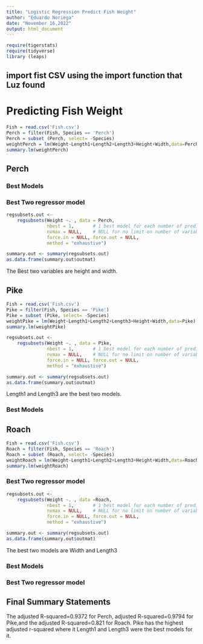 ```yaml
---
title: "Logistic Regression Predict Fish Weight"
author: "Eduardo Noriega"
date: "November 16,2022"
output: html_document
---
```

 

```r
require(tigerstats)
require(tidyverse)
library (leaps)
```

## import fist CSV using the import function that Luz found

# Predicting Fish Weight  

```r
Fish = read.csv('Fish.csv')
Perch = filter(Fish, Species == 'Perch')
Perch = subset (Perch, select= -Species)
weightPerch = lm(Weight~Length1+Length2+Length3+Height+Width,data=Perch)
summary.lm(weightPerch)
```




## Perch

### Best Models

### Best Two regressor model
```r
regsubsets.out <-
    regsubsets(Weight ~. , data = Perch,
               nbest = 1,       # 1 best model for each number of predictors
               nvmax = NULL,    # NULL for no limit on number of variables
               force.in = NULL, force.out = NULL,
               method = "exhaustive")

summary.out <- summary(regsubsets.out)
as.data.frame(summary.out$outmat)
```
The Best two variables are height and width.




## Pike

```r
Fish = read.csv('Fish.csv')
Pike = filter(Fish, Species == 'Pike')
Pike = subset (Pike, select= -Species)
weightPike = lm(Weight~Length1+Length2+Length3+Height+Width,data=Pike)
summary.lm(weightPike)
```

```r
regsubsets.out <-
    regsubsets(Weight ~. , data = Pike,
               nbest = 1,       # 1 best model for each number of predictors
               nvmax = NULL,    # NULL for no limit on number of variables
               force.in = NULL, force.out = NULL,
               method = "exhaustive")

summary.out <- summary(regsubsets.out)
as.data.frame(summary.out$outmat)
```

Length1 and Length3 are the best two models.




### Best Models


## Roach
```r
Fish = read.csv('Fish.csv')
Roach = filter(Fish, Species == 'Roach')
Roach = subset (Roach, select= -Species)
weightRoach = lm(Weight~Length1+Length2+Length3+Height+Width,data=Roach)
summary.lm(weightRoach)
```



### Best Two regressor model
```r
regsubsets.out <-
    regsubsets(Weight ~. , data =Roach,
               nbest = 1,       # 1 best model for each number of predictors
               nvmax = NULL,    # NULL for no limit on number of variables
               force.in = NULL, force.out = NULL,
               method = "exhaustive")

summary.out <- summary(regsubsets.out)
as.data.frame(summary.out$outmat)
```

The best two models are Width and Length3


### Best Models

### Best Two regressor model

## Final Summary Statements
The adjusted R-squared=0.9372 for Perch, adjusted R-squared=0.9794 for Pike,and the adjusted R-squared=0.821 for Roach. Pike has the highest adjusted r-squared where it Length1 and Length3 were the best models for it.
